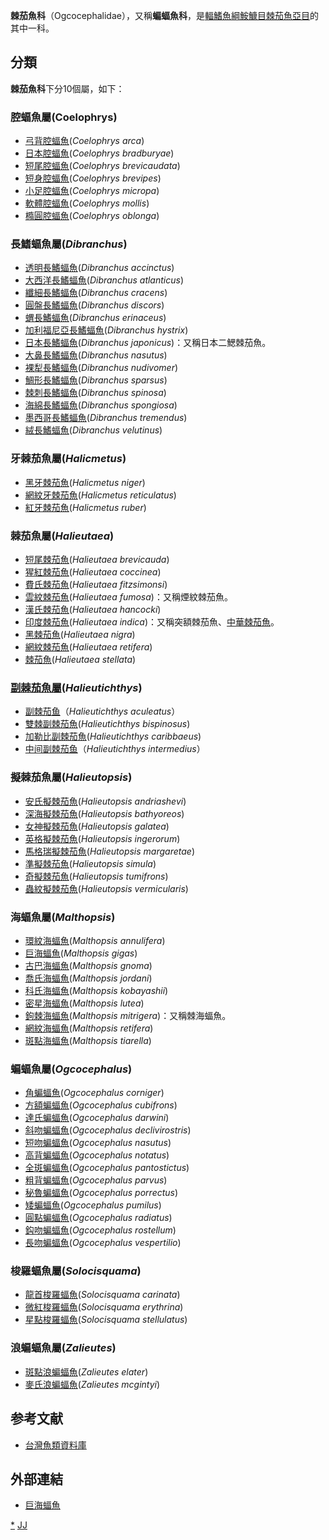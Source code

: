 {{Automatic taxobox
| taxon = Ogcocephalidae
| authority = 
| name = 棘茄魚科
| image = Malthopsis lutea.jpg
| image_caption = [[密星海蝠魚|密星海蝠魚]], ''Malthopsis lutea''
| subdivision_ranks = [[屬|屬]]
| subdivision = * 見內文
}}
'''棘茄魚科'''（Ogcocephalidae），又稱'''蝙蝠魚科'''，是[[輻鰭魚綱|輻鰭魚綱]][[鮟鱇目|鮟鱇目]][[棘茄魚亞目|棘茄魚亞目]]的其中一科。

==分類==
'''棘茄魚科'''下分10個屬，如下：
===腔蝠魚屬(Coelophrys)===
*[[弓背腔蝠魚|弓背腔蝠魚]](''Coelophrys arca'')
*[[日本腔蝠魚|日本腔蝠魚]](''Coelophrys bradburyae'')
*[[短尾腔蝠魚|短尾腔蝠魚]](''Coelophrys brevicaudata'')
*[[短身腔蝠魚|短身腔蝠魚]](''Coelophrys brevipes'')
*[[小足腔蝠魚|小足腔蝠魚]](''Coelophrys micropa'')
*[[軟體腔蝠魚|軟體腔蝠魚]](''Coelophrys mollis'')
*[[橢圓腔蝠魚|橢圓腔蝠魚]](''Coelophrys oblonga'')

===長鰭蝠魚屬(''Dibranchus'')===
*[[透明長鰭蝠魚|透明長鰭蝠魚]](''Dibranchus accinctus'')
*[[大西洋長鰭蝠魚|大西洋長鰭蝠魚]](''Dibranchus atlanticus'')
*[[纖細長鰭蝠魚|纖細長鰭蝠魚]](''Dibranchus cracens'')
*[[圓盤長鰭蝠魚|圓盤長鰭蝠魚]](''Dibranchus discors'')
*[[蝟長鰭蝠魚|蝟長鰭蝠魚]](''Dibranchus erinaceus'')
*[[加利福尼亞長鰭蝠魚|加利福尼亞長鰭蝠魚]](''Dibranchus hystrix'')
*[[日本長鰭蝠魚|日本長鰭蝠魚]](''Dibranchus japonicus'')：又稱日本二鰓棘茄魚。
*[[大鼻長鰭蝠魚|大鼻長鰭蝠魚]](''Dibranchus nasutus'')
*[[裸犁長鰭蝠魚|裸犁長鰭蝠魚]](''Dibranchus nudivomer'')
*[[鯛形長鰭蝠魚|鯛形長鰭蝠魚]](''Dibranchus sparsus'')
*[[棘刺長鰭蝠魚|棘刺長鰭蝠魚]](''Dibranchus spinosa'')
*[[海綿長鰭蝠魚|海綿長鰭蝠魚]](''Dibranchus spongiosa'')
*[[墨西哥長鰭蝠魚|墨西哥長鰭蝠魚]](''Dibranchus tremendus'')
*[[絨長鰭蝠魚|絨長鰭蝠魚]](''Dibranchus velutinus'')

===牙棘茄魚屬(''Halicmetus'')===
*[[黑牙棘茄魚|黑牙棘茄魚]](''Halicmetus niger'')
*[[網紋牙棘茄魚|網紋牙棘茄魚]](''Halicmetus reticulatus'')
*[[紅牙棘茄魚|紅牙棘茄魚]](''Halicmetus ruber'')

===棘茄魚屬(''Halieutaea'')===
*[[短尾棘茄魚|短尾棘茄魚]](''Halieutaea brevicauda'')
*[[猩紅棘茄魚|猩紅棘茄魚]](''Halieutaea coccinea'')
*[[費氏棘茄魚|費氏棘茄魚]](''Halieutaea fitzsimonsi'')
*[[雲紋棘茄魚|雲紋棘茄魚]](''Halieutaea fumosa'')：又稱煙紋棘茄魚。
*[[漢氏棘茄魚|漢氏棘茄魚]](''Halieutaea hancocki'')
*[[印度棘茄魚|印度棘茄魚]](''Halieutaea indica'')：又稱突額棘茄魚、[[中華棘茄魚|中華棘茄魚]]。
*[[黑棘茄魚|黑棘茄魚]](''Halieutaea nigra'')
*[[網紋棘茄魚|網紋棘茄魚]](''Halieutaea retifera'')
*[[棘茄魚|棘茄魚]](''Halieutaea stellata'')

===[[副棘茄魚屬|副棘茄魚屬]](''Halieutichthys'')===
*[[副棘茄鱼|副棘茄鱼]]（''Halieutichthys aculeatus''）
*[[雙棘副棘茄魚|雙棘副棘茄魚]](''Halieutichthys bispinosus'')
*[[加勒比副棘茄魚|加勒比副棘茄魚]](''Halieutichthys caribbaeus'')
*[[中间副棘茄鱼|中间副棘茄鱼]]（''Halieutichthys intermedius''）

===擬棘茄魚屬(''Halieutopsis'')===
*[[安氏擬棘茄魚|安氏擬棘茄魚]](''Halieutopsis andriashevi'')
*[[深海擬棘茄魚|深海擬棘茄魚]](''Halieutopsis bathyoreos'')
*[[女神擬棘茄魚|女神擬棘茄魚]](''Halieutopsis galatea'')
*[[英格擬棘茄魚|英格擬棘茄魚]](''Halieutopsis ingerorum'')
*[[馬格瑞擬棘茄魚|馬格瑞擬棘茄魚]](''Halieutopsis margaretae'')
*[[準擬棘茄魚|準擬棘茄魚]](''Halieutopsis simula'')
*[[奇擬棘茄魚|奇擬棘茄魚]](''Halieutopsis tumifrons'')
*[[蟲紋擬棘茄魚|蟲紋擬棘茄魚]](''Halieutopsis vermicularis'')

===海蝠魚屬(''Malthopsis'')===
*[[環紋海蝠魚|環紋海蝠魚]](''Malthopsis annulifera'')
*[[巨海蝠魚|巨海蝠魚]](''Malthopsis gigas'')
*[[古巴海蝠魚|古巴海蝠魚]](''Malthopsis gnoma'')
*[[喬氏海蝠魚|喬氏海蝠魚]](''Malthopsis jordani'')
*[[科氏海蝠魚|科氏海蝠魚]](''Malthopsis kobayashii'')
*[[密星海蝠魚|密星海蝠魚]](''Malthopsis lutea'')
*[[鉤棘海蝠魚|鉤棘海蝠魚]](''Malthopsis mitrigera'')：又稱棘海蝠魚。
*[[網紋海蝠魚|網紋海蝠魚]](''Malthopsis retifera'')
*[[斑點海蝠魚|斑點海蝠魚]](''Malthopsis tiarella'')

===蝙蝠魚屬(''Ogcocephalus'') ===
*[[角蝙蝠魚|角蝙蝠魚]](''Ogcocephalus corniger'')
*[[方額蝙蝠魚|方額蝙蝠魚]](''Ogcocephalus cubifrons'')
*[[達氏蝙蝠魚|達氏蝙蝠魚]](''Ogcocephalus darwini'')
*[[斜吻蝙蝠魚|斜吻蝙蝠魚]](''Ogcocephalus declivirostris'')
*[[短吻蝙蝠魚|短吻蝙蝠魚]](''Ogcocephalus nasutus'')
*[[高背蝙蝠魚|高背蝙蝠魚]](''Ogcocephalus notatus'')
*[[全斑蝙蝠魚|全斑蝙蝠魚]](''Ogcocephalus pantostictus'')
*[[粗背蝙蝠魚|粗背蝙蝠魚]](''Ogcocephalus parvus'')
*[[秘魯蝙蝠魚|秘魯蝙蝠魚]](''Ogcocephalus porrectus'')
*[[矮蝙蝠魚|矮蝙蝠魚]](''Ogcocephalus pumilus'')
*[[圓點蝙蝠魚|圓點蝙蝠魚]](''Ogcocephalus radiatus'')
*[[鈎吻蝙蝠魚|鈎吻蝙蝠魚]](''Ogcocephalus rostellum'')
*[[長吻蝙蝠魚|長吻蝙蝠魚]](''Ogcocephalus vespertilio'')

===梭羅蝠魚屬(''Solocisquama'')===
*[[龍首梭羅蝠魚|龍首梭羅蝠魚]](''Solocisquama carinata'')
*[[微紅梭羅蝠魚|微紅梭羅蝠魚]](''Solocisquama erythrina'')
*[[星點梭羅蝠魚|星點梭羅蝠魚]](''Solocisquama stellulatus'')

===浪蝙蝠魚屬(''Zalieutes'') ===
*[[斑點浪蝙蝠魚|斑點浪蝙蝠魚]](''Zalieutes elater'')
*[[麥氏浪蝙蝠魚|麥氏浪蝙蝠魚]](''Zalieutes mcgintyi'')

==参考文献==
*[http://fishdb.sinica.edu.tw/ 台灣魚類資料庫] {{Wayback|url=http://fishdb.sinica.edu.tw/ |date=20080410000437 }}

==外部連結==
*[http://digiarch.sinica.edu.tw/content.jsp?option_id=2681&index_info_id=3024 巨海蝠魚] {{Wayback|url=http://digiarch.sinica.edu.tw/content.jsp?option_id=2681&index_info_id=3024 |date=20100404013339 }}
{{Taxonbar|from=Q917267}}

[[Category:棘茄魚科|*]]
[[Category:鮟鱇目|JJ]]